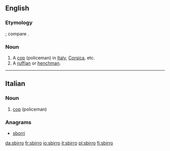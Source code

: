 ==English==

===Etymology===
{{etyl|it|en}}; compare {{etyl|fr|en}} {{term|sbire|lang=fr}}.

===Noun===
{{en-noun|pl2=sbirri}}

# A [[cop]] (policeman) in [[Italy]], [[Corsica]], etc.
# A [[ruffian]] or [[henchman]].

----

==Italian==

===Noun===
{{it-noun|m|sbirri}}

# [[cop]] (policeman)

===Anagrams===
* [[sborri#Italian|sborri]]

[[da:sbirro]]
[[fr:sbirro]]
[[io:sbirro]]
[[it:sbirro]]
[[pl:sbirro]]
[[fi:sbirro]]